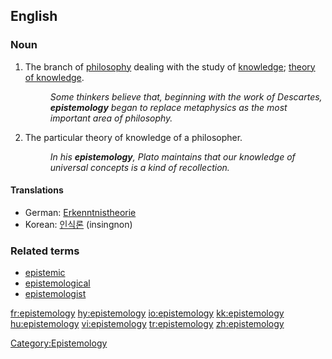 ==English==

===Noun===
{{en-noun|epistemolog|ies}}

# {{context|not [[countable]]}} The branch of [[philosophy]] dealing with the study of [[knowledge]]; [[theory of knowledge]].
#:''Some thinkers believe that, beginning with the work of Descartes, '''epistemology''' began to replace metaphysics as the most important area of philosophy.''
# {{countable}} The particular theory of knowledge of a philosopher.
#:''In his '''epistemology''', Plato maintains that our knowledge of universal concepts is a kind of recollection.''

====Translations====
*German: [[Erkenntnistheorie]] {{f}}
*Korean: [[인식론]] (insingnon)

===Related terms===
* [[epistemic]]
* [[epistemological]]
* [[epistemologist]]

[[Category:Epistemology]]

[[fr:epistemology]]
[[hy:epistemology]]
[[io:epistemology]]
[[kk:epistemology]]
[[hu:epistemology]]
[[vi:epistemology]]
[[tr:epistemology]]
[[zh:epistemology]]